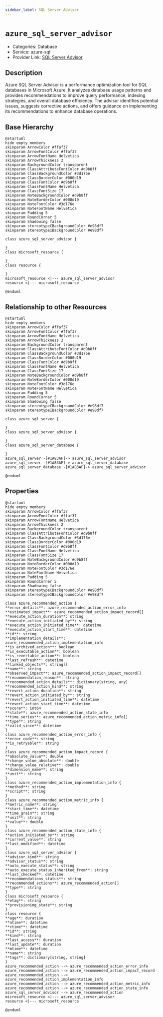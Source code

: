 ```yaml
---
sidebar_label: SQL Server Advisor
---
```


# `azure_sql_server_advisor`

- Categories: Database
- Service: azure-sql
- Provider Link: [SQL Server Advisor](https://learn.microsoft.com/en-us/azure/azure-sql/database/advisor-overview)

## Description

Azure SQL Server Advisor is a performance optimization tool for SQL databases in Microsoft Azure. It analyzes database usage patterns and provides recommendations to improve query performance, indexing strategies, and overall database efficiency. The advisor identifies potential issues, suggests corrective actions, and offers guidance on implementing its recommendations to enhance database operations.

## Base Hierarchy

<ZoomPanPinch>

```kroki imgType="plantuml" imgAlt="Hierarchy of SQL Server Advisor"
@startuml
hide empty members
skinparam ArrowColor #ffaf37
skinparam ArrowFontColor #ffaf37
skinparam ArrowFontName Helvetica
skinparam ArrowThickness 2
skinparam BackgroundColor transparent
skinparam ClassAttributeFontColor #d9b8ff
skinparam ClassBackgroundColor #3d176e
skinparam ClassBorderColor #000d19
skinparam ClassFontColor #d9b8ff
skinparam ClassFontName Helvetica
skinparam ClassFontSize 17
skinparam NoteBackgroundColor #d9b8ff
skinparam NoteBorderColor #000d19
skinparam NoteFontColor #3d176e
skinparam NoteFontName Helvetica
skinparam Padding 5
skinparam RoundCorner 5
skinparam Shadowing false
skinparam stereotypeCBackgroundColor #e98df7
skinparam stereotypeIBackgroundColor #e98df7

class azure_sql_server_advisor {

}
class microsoft_resource {

}
class resource {

}
microsoft_resource <|--- azure_sql_server_advisor
resource <|--- microsoft_resource

@enduml
```

</ZoomPanPinch>

## Relationship to other Resources

<ZoomPanPinch>

```kroki imgType="plantuml" imgAlt="Diagram of SQL Server Advisor resource relationships"
@startuml
hide empty members
skinparam ArrowColor #ffaf37
skinparam ArrowFontColor #ffaf37
skinparam ArrowFontName Helvetica
skinparam ArrowThickness 2
skinparam BackgroundColor transparent
skinparam ClassAttributeFontColor #d9b8ff
skinparam ClassBackgroundColor #3d176e
skinparam ClassBorderColor #000d19
skinparam ClassFontColor #d9b8ff
skinparam ClassFontName Helvetica
skinparam ClassFontSize 17
skinparam NoteBackgroundColor #d9b8ff
skinparam NoteBorderColor #000d19
skinparam NoteFontColor #3d176e
skinparam NoteFontName Helvetica
skinparam Padding 5
skinparam RoundCorner 5
skinparam Shadowing false
skinparam stereotypeCBackgroundColor #e98df7
skinparam stereotypeIBackgroundColor #e98df7

class azure_sql_server {

}
class azure_sql_server_advisor {

}
class azure_sql_server_database {

}
azure_sql_server -[#1A83AF]-> azure_sql_server_advisor
azure_sql_server -[#1A83AF]-> azure_sql_server_database
azure_sql_server_database -[#1A83AF]-> azure_sql_server_advisor

@enduml
```

</ZoomPanPinch>

## Properties

<ZoomPanPinch>

```kroki imgType="plantuml" imgAlt="Diagram of SQL Server Advisor data model"
@startuml
hide empty members
skinparam ArrowColor #ffaf37
skinparam ArrowFontColor #ffaf37
skinparam ArrowFontName Helvetica
skinparam ArrowThickness 2
skinparam BackgroundColor transparent
skinparam ClassAttributeFontColor #d9b8ff
skinparam ClassBackgroundColor #3d176e
skinparam ClassBorderColor #000d19
skinparam ClassFontColor #d9b8ff
skinparam ClassFontName Helvetica
skinparam ClassFontSize 17
skinparam NoteBackgroundColor #d9b8ff
skinparam NoteBorderColor #000d19
skinparam NoteFontColor #3d176e
skinparam NoteFontName Helvetica
skinparam Padding 5
skinparam RoundCorner 5
skinparam Shadowing false
skinparam stereotypeCBackgroundColor #e98df7
skinparam stereotypeIBackgroundColor #e98df7

class azure_recommended_action {
**error_details**: azure_recommended_action_error_info
**estimated_impact**: azure_recommended_action_impact_record[]
**execute_action_duration**: string
**execute_action_initiated_by**: string
**execute_action_initiated_time**: datetime
**execute_action_start_time**: datetime
**id**: string
**implementation_details**: azure_recommended_action_implementation_info
**is_archived_action**: boolean
**is_executable_action**: boolean
**is_revertable_action**: boolean
**last_refresh**: datetime
**linked_objects**: string[]
**name**: string
**observed_impact**: azure_recommended_action_impact_record[]
**recommendation_reason**: string
**recommended_action_details**: dictionary[string, any]
**recommended_action_kind**: string
**revert_action_duration**: string
**revert_action_initiated_by**: string
**revert_action_initiated_time**: datetime
**revert_action_start_time**: datetime
**score**: int64
**state**: azure_recommended_action_state_info
**time_series**: azure_recommended_action_metric_info[]
**type**: string
**valid_since**: datetime
}
class azure_recommended_action_error_info {
**error_code**: string
**is_retryable**: string
}
class azure_recommended_action_impact_record {
**absolute_value**: double
**change_value_absolute**: double
**change_value_relative**: double
**dimension_name**: string
**unit**: string
}
class azure_recommended_action_implementation_info {
**method**: string
**script**: string
}
class azure_recommended_action_metric_info {
**metric_name**: string
**start_time**: datetime
**time_grain**: string
**unit**: string
**value**: double
}
class azure_recommended_action_state_info {
**action_initiated_by**: string
**current_value**: string
**last_modified**: datetime
}
class azure_sql_server_advisor {
**advisor_kind**: string
**advisor_status**: string
**auto_execute_status**: string
**auto_execute_status_inherited_from**: string
**last_checked**: datetime
**recommendations_status**: string
**recommended_actions**: azure_recommended_action[]
**type**: string
}
class microsoft_resource {
**etag**: string
**provisioning_state**: string
}
class resource {
**age**: duration
**atime**: datetime
**ctime**: datetime
**id**: string
**kind**: string
**last_access**: duration
**last_update**: duration
**mtime**: datetime
**name**: string
**tags**: dictionary[string, string]
}
azure_recommended_action --> azure_recommended_action_error_info
azure_recommended_action --> azure_recommended_action_impact_record
azure_recommended_action --> azure_recommended_action_implementation_info
azure_recommended_action --> azure_recommended_action_metric_info
azure_recommended_action --> azure_recommended_action_state_info
azure_sql_server_advisor --> azure_recommended_action
microsoft_resource <|--- azure_sql_server_advisor
resource <|--- microsoft_resource

@enduml
```

</ZoomPanPinch>
